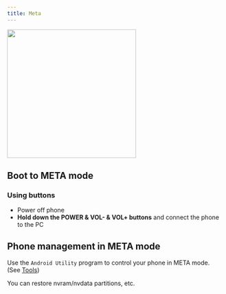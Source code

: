 ```yaml
---
title: Meta
---
```



<img src={MetaImg} width="300" />

## Boot to META mode
### Using buttons
- Power off phone
- **Hold down the POWER & VOL- & VOL+ buttons** and connect the phone to the PC

## Phone management in META mode
Use the ```Android Utility``` program to control your phone in META mode. (See [Tools](../dev/tools.md))

You can restore nvram/nvdata partitions, etc.